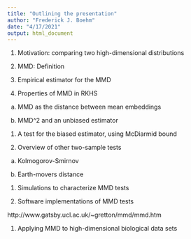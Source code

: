 ```yaml
---
title: "Outlining the presentation"
author: "Frederick J. Boehm"
date: "4/17/2021"
output: html_document
---
```


1. Motivation: comparing two high-dimensional distributions

1. MMD: Definition

1. Empirical estimator for the MMD


1. Properties of MMD in RKHS

a. MMD as the distance between mean embeddings 

b. MMD^2 and an unbiased estimator

1. A test for the biased estimator, using McDiarmid bound

1. Overview of other two-sample tests

a. Kolmogorov-Smirnov

b. Earth-movers distance 




1. Simulations to characterize MMD tests




1. Software implementations of MMD tests

http://www.gatsby.ucl.ac.uk/~gretton/mmd/mmd.htm





1. Applying MMD to high-dimensional biological data sets





